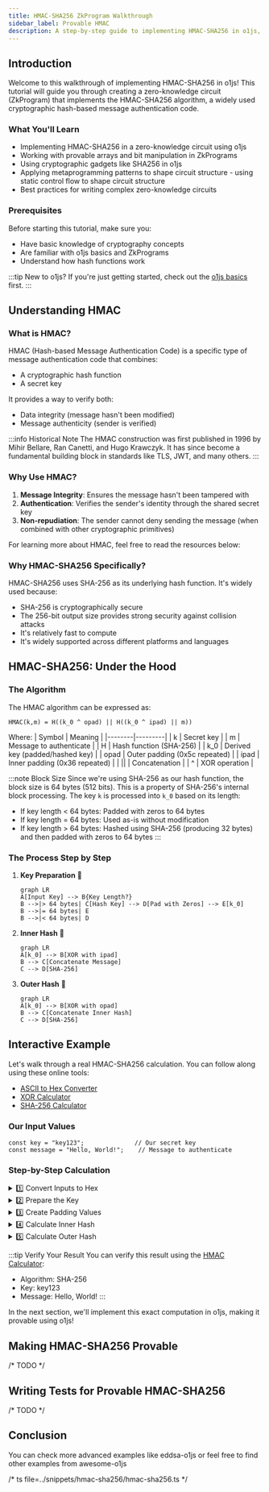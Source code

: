 ```yaml
---
title: HMAC-SHA256 ZkProgram Walkthrough
sidebar_label: Provable HMAC
description: A step-by-step guide to implementing HMAC-SHA256 in o1js, showcasing how o1js can be used to prove common cryptographic algorithms.
---
```


## Introduction

Welcome to this walkthrough of implementing HMAC-SHA256 in o1js! This tutorial will guide you through creating a zero-knowledge circuit (ZkProgram) that implements the HMAC-SHA256 algorithm, a widely used cryptographic hash-based message authentication code.

### What You'll Learn

- Implementing HMAC-SHA256 in a zero-knowledge circuit using o1js
- Working with provable arrays and bit manipulation in ZkPrograms
- Using cryptographic gadgets like SHA256 in o1js
- Applying metaprogramming patterns to shape circuit structure - using static control flow to shape circuit structure
- Best practices for writing complex zero-knowledge circuits

### Prerequisites

Before starting this tutorial, make sure you:
- Have basic knowledge of cryptography concepts
- Are familiar with o1js basics and ZkPrograms
- Understand how hash functions work

:::tip New to o1js?
If you're just getting started, check out the [o1js basics](../getting-started/intro.mdx) first.
:::

## Understanding HMAC

### What is HMAC?

HMAC (Hash-based Message Authentication Code) is a specific type of message authentication code that combines:
- A cryptographic hash function
- A secret key

It provides a way to verify both:
- Data integrity (message hasn't been modified)
- Message authenticity (sender is verified)

:::info Historical Note
The HMAC construction was first published in 1996 by Mihir Bellare, Ran Canetti, and Hugo Krawczyk. It has since become a fundamental building block in standards like TLS, JWT, and many others.
:::

### Why Use HMAC?

1. **Message Integrity**: Ensures the message hasn't been tampered with
2. **Authentication**: Verifies the sender's identity through the shared secret key
3. **Non-repudiation**: The sender cannot deny sending the message (when combined with other cryptographic primitives)

For learning more about HMAC, feel free to read the resources below:

### Why HMAC-SHA256 Specifically? 

HMAC-SHA256 uses SHA-256 as its underlying hash function. It's widely used because:
- SHA-256 is cryptographically secure
- The 256-bit output size provides strong security against collision attacks
- It's relatively fast to compute
- It's widely supported across different platforms and languages


## HMAC-SHA256: Under the Hood

### The Algorithm

The HMAC algorithm can be expressed as:

```
HMAC(k,m) = H((k_0 ^ opad) || H((k_0 ^ ipad) || m))
```

Where:
| Symbol | Meaning |
|--------|---------|
| k | Secret key |
| m | Message to authenticate |
| H | Hash function (SHA-256) |
| k_0 | Derived key (padded/hashed key) |
| opad | Outer padding (0x5c repeated) |
| ipad | Inner padding (0x36 repeated) |
| \|\| | Concatenation |
| ^ | XOR operation |

:::note Block Size
Since we're using SHA-256 as our hash function, the block size is 64 bytes (512 bits). This is a property of SHA-256's internal block processing. The key `k` is processed into `k_0` based on its length:
- If key length < 64 bytes: Padded with zeros to 64 bytes
- If key length = 64 bytes: Used as-is without modification
- If key length > 64 bytes: Hashed using SHA-256 (producing 32 bytes) and then padded with zeros to 64 bytes
:::

### The Process Step by Step

1. **Key Preparation** 🔑
   ```mermaid
   graph LR
   A[Input Key] --> B{Key Length?}
   B -->|> 64 bytes| C[Hash Key] --> D[Pad with Zeros] --> E[k_0]
   B -->|= 64 bytes| E
   B -->|< 64 bytes| D
   ```

2. **Inner Hash** 🔄
   ```mermaid
   graph LR
   A[k_0] --> B[XOR with ipad]
   B --> C[Concatenate Message]
   C --> D[SHA-256]
   ```

3. **Outer Hash** 🔄
   ```mermaid
   graph LR
   A[k_0] --> B[XOR with opad]
   B --> C[Concatenate Inner Hash]
   C --> D[SHA-256]
   ```

## Interactive Example

Let's walk through a real HMAC-SHA256 calculation. You can follow along using these online tools:
- [ASCII to Hex Converter](https://www.rapidtables.com/convert/number/ascii-to-hex.html)
- [XOR Calculator](https://toolslick.com/math/bitwise/xor-calculator)
- [SHA-256 Calculator](https://emn178.github.io/online-tools/sha256.html)

### Our Input Values

```text
const key = "key123";              // Our secret key
const message = "Hello, World!";    // Message to authenticate
```

### Step-by-Step Calculation

<details>
<summary>1️⃣ Convert Inputs to Hex</summary>

```text
// Key in hex
"key123" → 6B6579313233

// Message in hex
"Hello, World!" → 48656C6C6F2C20576F726C6421
```
</details>

<details>
<summary>2️⃣ Prepare the Key</summary>

```text
// Original key (6 bytes)
6B6579313233

// Padded to 64 bytes
6B657931323300000000000000000000
00000000000000000000000000000000
00000000000000000000000000000000
00000000000000000000000000000000
```
</details>

<details>
<summary>3️⃣ Create Padding Values</summary>

```text
// ipad - 0x36 repeated 64 times
36363636363636363636363636363636
36363636363636363636363636363636
36363636363636363636363636363636
36363636363636363636363636363636

// opad - 0x5C repeated 64 times
5C5C5C5C5C5C5C5C5C5C5C5C5C5C5C5C
5C5C5C5C5C5C5C5C5C5C5C5C5C5C5C5C
5C5C5C5C5C5C5C5C5C5C5C5C5C5C5C5C
5C5C5C5C5C5C5C5C5C5C5C5C5C5C5C5C
```
</details>

<details>
<summary>4️⃣ Calculate Inner Hash</summary>

```text
// 1. XOR key with ipad
k_0 ^ ipad = 5D534F0704053636363636363636363636363636363636363636363636363636363636363636363636363636363636363636363636363636363636363636363636

// 2. Concatenate with message
(k_0 ^ ipad) || m =  5D534F0704053636363636363636363636363636363636363636363636363636363636363636363636363636363636363636363636363636363636363636363648656C6C6F2C20576F726C6421

// 3. SHA-256 result
H((k_0 ^ ipad) || m) = 9d9c48d074304040cb5efa94008a719d95773a778cae5ff52fae84f89fa7dd45
```
</details>

<details>
<summary>5️⃣ Calculate Outer Hash</summary>

```text
// 1. XOR key with opad
k_0 ^ opad = 3739256D6E6F5C5C5C5C5C5C5C5C5C5C5C5C5C5C5C5C5C5C5C5C5C5C5C5C5C5C5C5C5C5C5C5C5C5C5C5C5C5C5C5C5C5C5C5C5C5C5C5C5C5C5C5C5C5C5C5C5C5C

// 2. Concatenate with inner hash
(k_0 ^ opad) || H((k_0 ^ ipad) || m) = 3739256D6E6F5C5C5C5C5C5C5C5C5C5C5C5C5C5C5C5C5C5C5C5C5C5C5C5C5C5C5C5C5C5C5C5C5C5C5C5C5C5C5C5C5C5C5C5C5C5C5C5C5C5C5C5C5C5C5C5C5C5C9d9c48d074304040cb5efa94008a719d95773a778cae5ff52fae84f89fa7dd45

// 3. Final HMAC-SHA256
H((k_0 ^ opad) || H((k_0 ^ ipad) || m)) = 81c362d8cfc25d551d72d86cc700e6d5574191d49dc55dd500086840e34563b8
```
</details>

:::tip Verify Your Result
You can verify this result using the [HMAC Calculator](https://cryptotools.net/hmac):
- Algorithm: SHA-256
- Key: key123
- Message: Hello, World!
:::

In the next section, we'll implement this exact computation in o1js, making it provable using o1js!

## Making HMAC-SHA256 Provable
/* TODO */

## Writing Tests for Provable HMAC-SHA256
/* TODO */

## Conclusion
You can check more advanced examples like eddsa-o1js or feel free to find other examples from awesome-o1js

/* ts file=../snippets/hmac-sha256/hmac-sha256.ts */